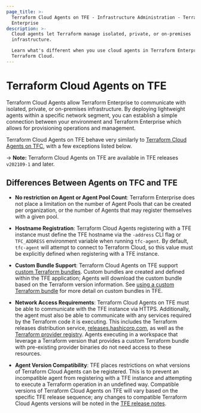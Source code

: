 ```yaml
---
page_title: >-
  Terraform Cloud Agents on TFE - Infrastructure Administration - Terraform
  Enterprise
description: >-
  Cloud agents let Terraform manage isolated, private, or on-premises
  infrastructure.

  Learn what's different when you use cloud agents in Terraform Enterprise vs.
  Terraform Cloud.
---
```


# Terraform Cloud Agents on TFE

Terraform Cloud Agents allow Terraform Enterprise to communicate with isolated,
private, or on-premises infrastructure. By deploying lightweight agents within a
specific network segment, you can establish a simple connection between your
environment and Terraform Enterprise which allows for provisioning operations and
management.

Terraform Cloud Agents on TFE behave very similarly to [Terraform Cloud Agents on TFC](/cloud-docs/agents),
with a few exceptions listed below.

-> **Note:** Terraform Cloud Agents on TFE are available in TFE releases `v202109-1`
and later.

## Differences Between Agents on TFC and TFE

* **No restriction on Agent or Agent Pool Count**: Terraform Enterprise does not
  place a limitation on the number of Agent Pools that can be created per organization,
  or the number of Agents that may register themselves with a given pool.

* **Hostname Registration**: Terraform Cloud Agents registering with a TFE instance
  must define the TFE hostname via the `-address` CLI flag or `TFC_ADDRESS` environment
  variable when running `tfc-agent`. By default, `tfc-agent` will attempt to connect to
  Terraform Cloud, so this value must be explicitly defined when registering with a
  TFE instance.

* **Custom Bundle Support**: Terraform Cloud Agents on TFE support
  [custom Terraform bundles](https://github.com/hashicorp/terraform/tree/main/tools/terraform-bundle).
  Custom bundles are created and defined within the TFE application; Agents will
  download the custom bundle based on the Terraform version information. See
  [using a custom Terraform bundle](https://support.hashicorp.com/hc/en-us/articles/360016992613-Using-custom-and-community-providers-in-Terraform-Cloud-and-Enterprise)
  for more detail on custom bundles in TFE.

* **Network Access Requirements**: Terraform Cloud Agents on TFE must be able to
  communicate with the TFE instance via HTTPS. Additionally, the agent must also be
  able to communicate with any services required by the Terraform code it is executing.
  This includes the Terraform releases distribution service, [releases.hashicorp.com](https://releases.hashicorp.com),
  as well as the [Terraform provider registry](https://registry.terraform.io). Agents
  executing in a workspace that leverage a Terraform version that provides a custom
  Terraform bundle with pre-existing provider binaries do not need access to these resources.

* **Agent Version Compatibility**: TFE places restrictions on what versions of Terraform Cloud Agents can be registered. This is to prevent an incompatible agent from registering with a TFE instance and attempting to execute a Terraform operation in an undefined way. Compatible versions of Terraform Cloud Agents on TFE will vary based on the specific TFE release sequence; any changes to compatible Terraform Cloud Agents versions will be noted in the [TFE release notes](https://github.com/hashicorp/terraform-enterprise-release-notes).
